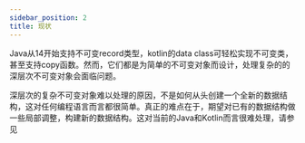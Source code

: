 ```yaml
---
sidebar_position: 2
title: 现状
---
```



Java从14开始支持不可变record类型，kotlin的data class可轻松实现不可变类，甚至支持copy函数。然而，它们都是为简单的不可变对象而设计，处理复杂的的深层次不可变对象会面临问题。

深层次的复杂不可变对象难以处理的原因，不是如何从头创建一个全新的数据结构，这对任何编程语言而言都很简单。真正的难点在于，期望对已有的数据结构做一些局部调整，构建新的数据结构。这对当前的Java和Kotlin而言很难处理，请参见

<ImmutableProblem/>